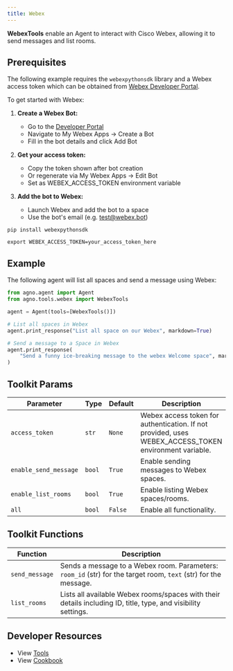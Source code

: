 ```yaml
---
title: Webex
---
```


**WebexTools** enable an Agent to interact with Cisco Webex, allowing it to send messages and list rooms.

## Prerequisites

The following example requires the `webexpythonsdk` library and a Webex access token which can be obtained from [Webex Developer Portal](https://developer.webex.com/docs/bots).

To get started with Webex:

1. **Create a Webex Bot:**
   - Go to the [Developer Portal](https://developer.webex.com/)
   - Navigate to My Webex Apps → Create a Bot
   - Fill in the bot details and click Add Bot

2. **Get your access token:**
   - Copy the token shown after bot creation
   - Or regenerate via My Webex Apps → Edit Bot
   - Set as WEBEX_ACCESS_TOKEN environment variable

3. **Add the bot to Webex:**
   - Launch Webex and add the bot to a space
   - Use the bot's email (e.g. test@webex.bot)

```shell
pip install webexpythonsdk
```

```shell
export WEBEX_ACCESS_TOKEN=your_access_token_here
```
## Example

The following agent will list all spaces and send a message using Webex:

```python cookbook/tools/webex_tool.py
from agno.agent import Agent
from agno.tools.webex import WebexTools

agent = Agent(tools=[WebexTools()])

# List all spaces in Webex
agent.print_response("List all space on our Webex", markdown=True)

# Send a message to a Space in Webex
agent.print_response(
    "Send a funny ice-breaking message to the webex Welcome space", markdown=True
)
```

## Toolkit Params

| Parameter      | Type   | Default | Description                                                                                |
| -------------- | ------ | ------- | ------------------------------------------------------------------------------------------ |
| `access_token` | `str`  | `None`  | Webex access token for authentication. If not provided, uses WEBEX_ACCESS_TOKEN environment variable. |
| `enable_send_message` | `bool` | `True`  | Enable sending messages to Webex spaces.                                                   |
| `enable_list_rooms`   | `bool` | `True`  | Enable listing Webex spaces/rooms.                                                         |
| `all`   | `bool` | `False`  | Enable all functionality.                                                         |

## Toolkit Functions

| Function       | Description                                                                                                |
| -------------- | ---------------------------------------------------------------------------------------------------------- |
| `send_message` | Sends a message to a Webex room. Parameters: `room_id` (str) for the target room, `text` (str) for the message. |
| `list_rooms`   | Lists all available Webex rooms/spaces with their details including ID, title, type, and visibility settings.   |


## Developer Resources

- View [Tools](https://github.com/agno-agi/agno/blob/main/libs/agno/agno/tools/webex.py)
- View [Cookbook](https://github.com/agno-agi/agno/tree/v2.0/cookbook/tools/webex_tools.py) 
